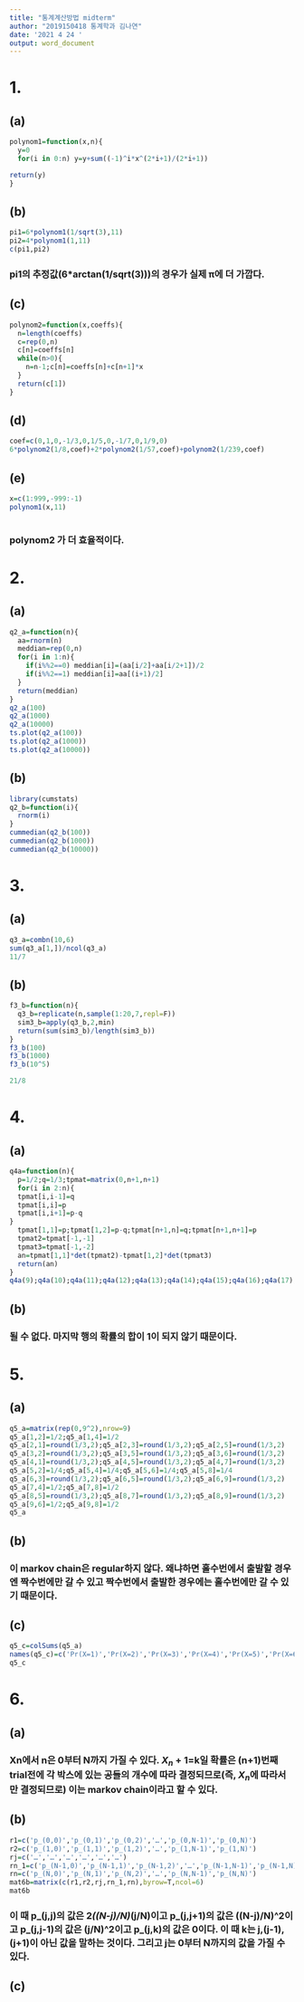 ---
title: "통계계산방법 midterm"
author: "2019150418 통계학과 김나연"
date: '2021 4 24 '
output: word_document
---

# 1.
## (a)
```{r}
polynom1=function(x,n){
  y=0
  for(i in 0:n) y=y+sum((-1)^i*x^(2*i+1)/(2*i+1))

return(y)
}
```

## (b)
```{r}
pi1=6*polynom1(1/sqrt(3),11)
pi2=4*polynom1(1,11)
c(pi1,pi2)
```
### pi1의 추정값(6*arctan(1/sqrt(3)))의 경우가 실제 π에 더 가깝다.

## (c)
```{r}
polynom2=function(x,coeffs){
  n=length(coeffs)
  c=rep(0,n)
  c[n]=coeffs[n]
  while(n>0){
    n=n-1;c[n]=coeffs[n]+c[n+1]*x
  }
  return(c[1])
}
```

## (d)
```{r}
coef=c(0,1,0,-1/3,0,1/5,0,-1/7,0,1/9,0)
6*polynom2(1/8,coef)+2*polynom2(1/57,coef)+polynom2(1/239,coef)
```

## (e)
```{r}
x=c(1:999,-999:-1)
polynom1(x,11)



```
### polynom2 가 더 효율적이다. 

# 2.
## (a)
```{r}
q2_a=function(n){
  aa=rnorm(n)
  meddian=rep(0,n)
  for(i in 1:n){
    if(i%%2==0) meddian[i]=(aa[i/2]+aa[i/2+1])/2
    if(i%%2==1) meddian[i]=aa[(i+1)/2]
  }
  return(meddian)
}
q2_a(100)
q2_a(1000)
q2_a(10000)
ts.plot(q2_a(100))
ts.plot(q2_a(1000))
ts.plot(q2_a(10000))
```

## (b)
```{r}
library(cumstats)
q2_b=function(i){
  rnorm(i)
}
cummedian(q2_b(100))
cummedian(q2_b(1000))
cummedian(q2_b(10000))

```
# 3.
## (a)
```{r}
q3_a=combn(10,6)
sum(q3_a[1,])/ncol(q3_a)
11/7
```


## (b)
```{r}
f3_b=function(n){
  q3_b=replicate(n,sample(1:20,7,repl=F))
  sim3_b=apply(q3_b,2,min)
  return(sum(sim3_b)/length(sim3_b))
}
f3_b(100)
f3_b(1000)
f3_b(10^5)

21/8
```

# 4.
## (a)
```{r}
q4a=function(n){
  p=1/2;q=1/3;tpmat=matrix(0,n+1,n+1)
  for(i in 2:n){
  tpmat[i,i-1]=q
  tpmat[i,i]=p
  tpmat[i,i+1]=p-q
}
  tpmat[1,1]=p;tpmat[1,2]=p-q;tpmat[n+1,n]=q;tpmat[n+1,n+1]=p
  tpmat2=tpmat[-1,-1]
  tpmat3=tpmat[-1,-2]
  an=tpmat[1,1]*det(tpmat2)-tpmat[1,2]*det(tpmat3)
  return(an)
}
q4a(9);q4a(10);q4a(11);q4a(12);q4a(13);q4a(14);q4a(15);q4a(16);q4a(17);q4a(18);q4a(19)
```

## (b)
### 될 수 없다. 마지막 행의 확률의 합이 1이 되지 않기 때문이다.

# 5.
## (a)
```{r}
q5_a=matrix(rep(0,9^2),nrow=9)
q5_a[1,2]=1/2;q5_a[1,4]=1/2
q5_a[2,1]=round(1/3,2);q5_a[2,3]=round(1/3,2);q5_a[2,5]=round(1/3,2)
q5_a[3,2]=round(1/3,2);q5_a[3,5]=round(1/3,2);q5_a[3,6]=round(1/3,2)
q5_a[4,1]=round(1/3,2);q5_a[4,5]=round(1/3,2);q5_a[4,7]=round(1/3,2)
q5_a[5,2]=1/4;q5_a[5,4]=1/4;q5_a[5,6]=1/4;q5_a[5,8]=1/4
q5_a[6,3]=round(1/3,2);q5_a[6,5]=round(1/3,2);q5_a[6,9]=round(1/3,2)
q5_a[7,4]=1/2;q5_a[7,8]=1/2
q5_a[8,5]=round(1/3,2);q5_a[8,7]=round(1/3,2);q5_a[8,9]=round(1/3,2)
q5_a[9,6]=1/2;q5_a[9,8]=1/2
q5_a
```

## (b)
### 이 markov chain은 regular하지 않다. 왜냐하면 홀수번에서 출발할 경우엔 짝수번에만 갈 수 있고 짝수번에서 출발한 경우에는 홀수번에만 갈 수 있기 때문이다.

## (c)
```{r}
q5_c=colSums(q5_a)
names(q5_c)=c('Pr(X=1)','Pr(X=2)','Pr(X=3)','Pr(X=4)','Pr(X=5)','Pr(X=6)','Pr(X=7)','Pr(X=8)','Pr(X=9)')
q5_c
```


# 6.
## (a)
### Xn에서 n은 0부터 N까지 가질 수 있다. $X_n+1$=k일 확률은 (n+1)번째 trial전에 각 박스에 있는 공들의 개수에 따라 결정되므로(즉, $X_n$에 따라서만 결정되므로) 이는 markov chain이라고 할 수 있다. 

## (b)
```{r}
r1=c('p_(0,0)','p_(0,1)','p_(0,2)','…','p_(0,N-1)','p_(0,N)')
r2=c('p_(1,0)','p_(1,1)','p_(1,2)','…','p_(1,N-1)','p_(1,N)')
rj=c('…','…','…','…','…','…')
rn_1=c('p_(N-1,0)','p_(N-1,1)','p_(N-1,2)','…','p_(N-1,N-1)','p_(N-1,N)')
rn=c('p_(N,0)','p_(N,1)','p_(N,2)','…','p_(N,N-1)','p_(N,N)')
mat6b=matrix(c(r1,r2,rj,rn_1,rn),byrow=T,ncol=6)
mat6b
```
### 이 때 p_(j,j)의 값은 2*((N-j)/N)*(j/N)이고 p_(j,j+1)의 값은 ((N-j)/N)^2이고 p_(j,j-1)의 값은 (j/N)^2이고 p_(j,k)의 값은 0이다. 이 때 k는 j,(j-1),(j+1)이 아닌 값을 말하는 것이다. 그리고 j는 0부터 N까지의 값을 가질 수 있다. 

## (c)

